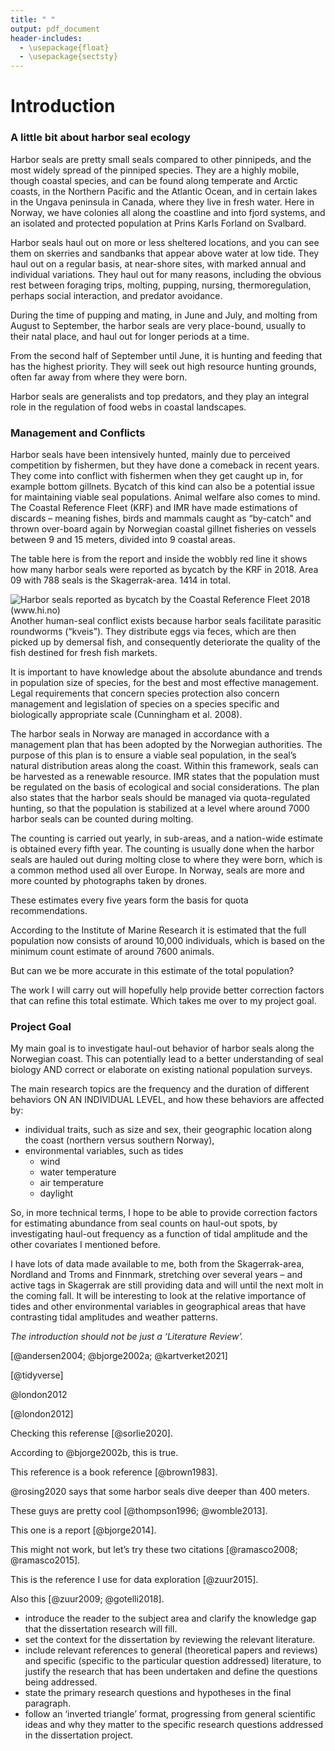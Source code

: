---
title: " "
output: pdf_document
header-includes:
  - \usepackage{float}
  - \usepackage{sectsty}
---

# Introduction


### A little bit about harbor seal ecology

Harbor seals are pretty small seals compared to other pinnipeds, and the most widely spread of the pinniped species. They are a highly mobile, though coastal species, and can be found along temperate and Arctic coasts, in the Northern Pacific and the Atlantic Ocean, and in certain lakes in the Ungava peninsula in Canada, where they live in fresh water. Here in Norway, we have colonies all along the coastline and into fjord systems, and an isolated and protected population at Prins Karls Forland on Svalbard. 

Harbor seals haul out on more or less sheltered locations, and you can see them on skerries and sandbanks that appear above water at low tide. They haul out on a regular basis, at near-shore sites, with marked annual and individual variations. They haul out for many reasons, including the obvious rest between foraging trips, molting, pupping, nursing, thermoregulation, perhaps social interaction, and predator avoidance. 

During the time of pupping and mating, in June and July, and molting from August to September, the harbor seals are very place-bound, usually to their natal place, and haul out for longer periods at a time.

From the second half of September until June, it is hunting and feeding that has the highest priority. They will seek out high resource hunting grounds, often far away from where they were born. 

Harbor seals are generalists and top predators, and they play an integral role in the regulation of food webs in coastal landscapes.

### Management and Conflicts

Harbor seals have been intensively hunted, mainly due to perceived competition by fishermen, but they have done a comeback in recent years. They come into conflict with fishermen when they get caught up in, for example bottom gillnets. Bycatch of this kind can also be a potential issue for maintaining viable seal populations. Animal welfare also comes to mind. The Coastal Reference Fleet (KRF) and IMR have made estimations of discards – meaning fishes, birds and mammals caught as “by-catch” and thrown over-board again by Norwegian coastal gillnet fisheries on vessels between 9 and 15 meters, divided into 9 coastal areas.

The table here is from the report and inside the wobbly red line it shows how many harbor seals were reported as bycatch by the KRF in 2018. Area 09 with 788 seals is the Skagerrak-area. 1414 in total.


![Harbor seals reported as bycatch by the Coastal Reference Fleet 2018 (www.hi.no)](C:/Users/ninab/Documents/Masteroppgave_Haulout/Seals_PICTURES_Ødegårdskilen 6th to 14th of November 2020\Harbor_seal_bycatch.png)
Another human-seal conflict exists because harbor seals facilitate parasitic roundworms (“kveis”). They distribute eggs via feces, which are then picked up by demersal fish, and consequently deteriorate the quality of the fish destined for fresh fish markets.

It is important to have knowledge about the absolute abundance and trends in population size of species, for the best and most effective management. Legal requirements that concern species protection also concern management and legislation of species on a species specific and biologically appropriate scale (Cunningham et al. 2008).

The harbor seals in Norway are managed in accordance with a management plan that has been adopted by the Norwegian authorities. The purpose of this plan is to ensure a viable seal population, in the seal’s natural distribution areas along the coast. Within this framework, seals can be harvested as a renewable resource. IMR states that the population must be regulated on the basis of ecological and social considerations. The plan also states that the harbor seals should be managed via quota-regulated hunting, so that the population is stabilized at a level where around 7000 harbor seals can be counted during molting. 

The counting is carried out yearly, in sub-areas, and a nation-wide estimate is obtained every fifth year. The counting is usually done when the harbor seals are hauled out during molting close to where they were born, which is a common method used all over Europe. In Norway, seals are more and more counted by photographs taken by drones. 

These estimates every five years form the basis for quota recommendations.

According to the Institute of Marine Research it is estimated that the full population now consists of around 10,000 individuals, which is based on the minimum count estimate of around 7600 animals.

But can we be more accurate in this estimate of the total population? 

The work I will carry out will hopefully help provide better correction factors that can refine this total estimate. Which takes me over to my project goal.

### Project Goal

My main goal is to investigate haul-out behavior of harbor seals along the Norwegian coast. This can potentially lead to a better understanding of seal biology AND correct or elaborate on existing national population surveys.

The main research topics are the frequency and the duration of different behaviors ON AN INDIVIDUAL LEVEL, and how these behaviors are affected by:

* individual traits, such as size and sex, 
their geographic location along the coast (northern versus southern Norway),
* environmental variables, such as
 tides
  + wind
  + water temperature
  + air temperature
  + daylight

So, in more technical terms, I hope to be able to provide correction factors for estimating abundance from seal counts on haul-out spots, by investigating haul-out frequency as a function of tidal amplitude and the other covariates I mentioned before. 

I have lots of data made available to me, both from the Skagerrak-area, Nordland and Troms and Finnmark, stretching over several years – and active tags in Skagerrak are still providing data and will until the next molt in the coming fall. It will be interesting to look at the relative importance of tides and other environmental variables in geographical areas that have contrasting tidal amplitudes and weather patterns. 

*The introduction should not be just a ‘Literature Review’.*

[@andersen2004; @bjorge2002a; @kartverket2021]

[@tidyverse]

@london2012

[@london2012]

Checking this referense [@sorlie2020].

According to @bjorge2002b, this is true.

This reference is a book reference [@brown1983].

@rosing2020 says that some harbor seals dive deeper than 400 meters.

These guys are pretty cool [@thompson1996; @womble2013].

This one is a report [@bjorge2014].

This might not work, but let's try these two citations [@ramasco2008; @ramasco2015].

This is the reference I use for data exploration [@zuur2015].

Also this [@zuur2009; @gotelli2018].


- introduce the reader to the subject area and clarify the knowledge gap that the dissertation research will fill.
- set the context for the dissertation by reviewing the relevant literature.
- include relevant references to general (theoretical papers and reviews) and specific (specific to the particular question addressed) literature, to justify the research that has been undertaken and define the questions being addressed.
- state the primary research questions and hypotheses in the final paragraph.
- follow an ‘inverted triangle’ format, progressing from general scientific ideas and why they matter to the specific research questions addressed in the dissertation project. 
